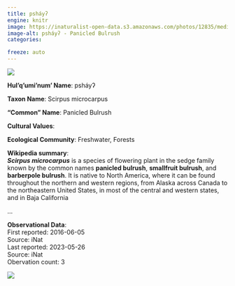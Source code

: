 ```yaml
---
title: psháyʔ
engine: knitr
image: https://inaturalist-open-data.s3.amazonaws.com/photos/12835/medium.jpg
image-alt: psháyʔ - Panicled Bulrush
categories:

freeze: auto
---
```

![](https://inaturalist-open-data.s3.amazonaws.com/photos/12835/medium.jpg){fig-alt="psháyʔ - Panicled Bulrush"}

**Hul'q'umi'num' Name**: psháyʔ



**Taxon Name**: Scirpus microcarpus

**"Common" Name**: Panicled Bulrush

**Cultural Values**:  

::: {layout-nrow=1 style="width:60%"}

:::

**Ecological Community**: Freshwater, Forests

**Wikipedia summary**:  
<i><b>Scirpus microcarpus</b></i> is a species of flowering plant in the sedge family known by the common names <b>panicled bulrush</b>, <b>smallfruit bulrush</b>, and <b>barberpole bulrush</b>. It is native to North America, where it can be found throughout the northern and western regions, from Alaska across Canada to the northeastern United States, in most of the central and western states, and in Baja California</p>...

**Observational Data**:   
First reported: 2016-06-05  
Source: iNat  
Last reported: 2023-05-26  
Source: iNat  
Obervation count: 3

![](community_dist.png)
